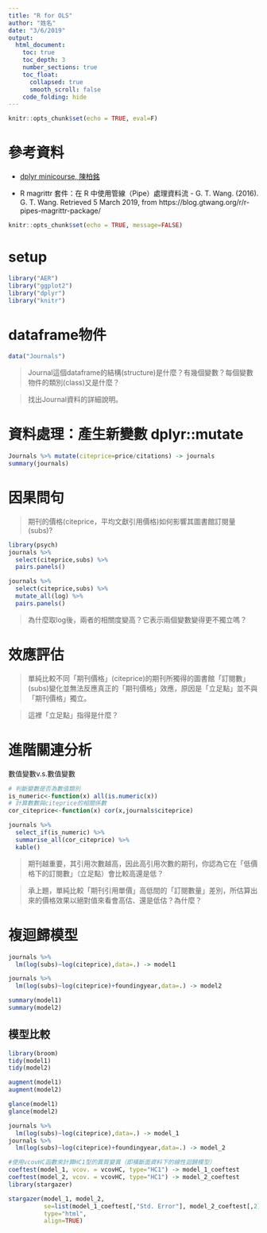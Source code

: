 ```yaml
---
title: "R for OLS"
author: "姓名"
date: "3/6/2019"
output: 
  html_document: 
    toc: true
    toc_depth: 3
    number_sections: true
    toc_float:
      collapsed: true
      smooth_scroll: false
    code_folding: hide
---
```


```r
knitr::opts_chunk$set(echo = TRUE, eval=F)
```

# 參考資料

  * [dplyr minicourse, 陳柏銘](https://bookdown.org/PoMingChen/Dplyr_minicourse/)
  
  * R magrittr 套件：在 R 中使用管線（Pipe）處理資料流 - G. T. Wang. (2016). G. T. Wang. Retrieved 5 March 2019, from https://blog.gtwang.org/r/r-pipes-magrittr-package/

```r
knitr::opts_chunk$set(echo = TRUE, message=FALSE)
```


# setup

```r
library("AER")
library("ggplot2")
library("dplyr")
library("knitr")
```


# dataframe物件


```r
data("Journals")
```


> Journal這個dataframe的結構(structure)是什麼？有幾個變數？每個變數物件的類別(class)又是什麼？

> 找出Journal資料的詳細說明。


# 資料處理：產生新變數 dplyr::mutate

```r
Journals %>% mutate(citeprice=price/citations) -> journals
summary(journals)


```

# 因果問句

> 期刊的價格(citeprice，平均文獻引用價格)如何影響其圖書館訂閱量(subs)? 

```r
library(psych)
journals %>% 
  select(citeprice,subs) %>%
  pairs.panels()

```


```r
journals %>% 
  select(citeprice,subs) %>%
  mutate_all(log) %>%
  pairs.panels()

```

> 為什麼取log後，兩者的相關度變高？它表示兩個變數變得更不獨立嗎？

# 效應評估

> 單純比較不同「期刊價格」(citeprice)的期刊所獨得的圖書館「訂閱數」(subs)變化並無法反應真正的「期刊價格」效應，原因是「立足點」並不與「期刊價格」獨立。

> 這裡「立足點」指得是什麼？


# 進階關連分析

數值變數v.s.數值變數

```r
# 判斷變數是否為數值類別
is_numeric<-function(x) all(is.numeric(x))
# 計算數數與citeprice的相關係數
cor_citeprice<-function(x) cor(x,journals$citeprice)

journals %>%  
  select_if(is_numeric) %>%
  summarise_all(cor_citeprice) %>%
  kable()

```

> 期刊越重要，其引用次數越高，因此高引用次數的期刊，你認為它在「低價格下的訂閱數」（立足點）會比較高還是低？

> 承上題，單純比較「期刊引用單價」高低間的「訂閱數量」差別，所估算出來的價格效果以絕對值來看會高估、還是低估？為什麼？

# 複迴歸模型

```r
journals %>% 
  lm(log(subs)~log(citeprice),data=.) -> model1

journals %>%
  lm(log(subs)~log(citeprice)+foundingyear,data=.) -> model2

```
```r
summary(model1)
summary(model2)
```
## 模型比較

```r
library(broom)
tidy(model1)
tidy(model2)
```
```r
augment(model1)
augment(model2)
```
```r
glance(model1)
glance(model2)
```
```r
journals %>% 
  lm(log(subs)~log(citeprice),data=.) -> model_1
journals %>%
  lm(log(subs)~log(citeprice)+foundingyear,data=.) -> model_2

#使用vcovHC函數來計算HC1型的異質變異（即橫斷面資料下的線性迴歸模型）
coeftest(model_1, vcov. = vcovHC, type="HC1") -> model_1_coeftest
coeftest(model_2, vcov. = vcovHC, type="HC1") -> model_2_coeftest
library(stargazer)

stargazer(model_1, model_2, 
          se=list(model_1_coeftest[,"Std. Error"], model_2_coeftest[,2]),
          type="html",
          align=TRUE)
```
